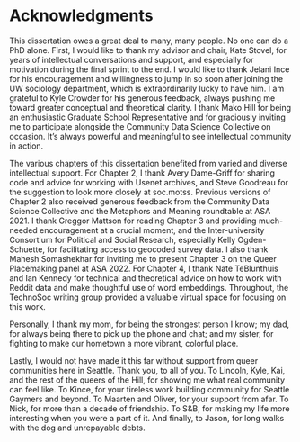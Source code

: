 # Acknowledgments {.unnumbered .unlisted}

This dissertation owes a great deal to many, many people. No one can do a PhD alone. First, I would like to thank my advisor and chair, Kate Stovel, for years of intellectual conversations and support, and especially for motivation during the final sprint to the end. I would like to thank Jelani Ince for his encouragement and willingness to jump in so soon after joining the UW sociology department, which is extraordinarily lucky to have him. I am grateful to Kyle Crowder for his generous feedback, always pushing me toward greater conceptual and theoretical clarity. I thank Mako Hill for being an enthusiastic Graduate School Representative and for graciously inviting me to participate alongside the Community Data Science Collective on occasion. It's always powerful and meaningful to see intellectual community in action.

The various chapters of this dissertation benefited from varied and diverse intellectual support. For Chapter 2, I thank Avery Dame-Griff for sharing code and advice for working with Usenet archives, and Steve Goodreau for the suggestion to look more closely at soc.motss. Previous versions of Chapter 2 also received generous feedback from the Community Data Science Collective and the Metaphors and Meaning roundtable at ASA 2021. I thank Greggor Mattson for reading Chapter 3 and providing much-needed encouragement at a crucial moment, and the Inter-university Consortium for Political and Social Research, especially Kelly Ogden-Schuette, for facilitating access to geocoded survey data. I also thank Mahesh Somashekhar for inviting me to present Chapter 3 on the Queer Placemaking panel at ASA 2022. For Chapter 4, I thank Nate TeBlunthuis and Ian Kennedy for technical and theoretical advice on how to work with Reddit data and make thoughtful use of word embeddings. Throughout, the TechnoSoc writing group provided a valuable virtual space for focusing on this work.

Personally, I thank my mom, for being the strongest person I know; my dad, for always being there to pick up the phone and chat; and my sister, for fighting to make our hometown a more vibrant, colorful place.

Lastly, I would not have made it this far without support from queer communities here in Seattle. Thank you, to all of you. To Lincoln, Kyle, Kai, and the rest of the queers of the Hill, for showing me what real community can feel like. To Kince, for your tireless work building community for Seattle Gaymers and beyond. To Maarten and Oliver, for your support from afar. To Nick, for more than a decade of friendship. To S&B, for making my life more interesting when you were a part of it. And finally, to Jason, for long walks with the dog and unrepayable debts.

